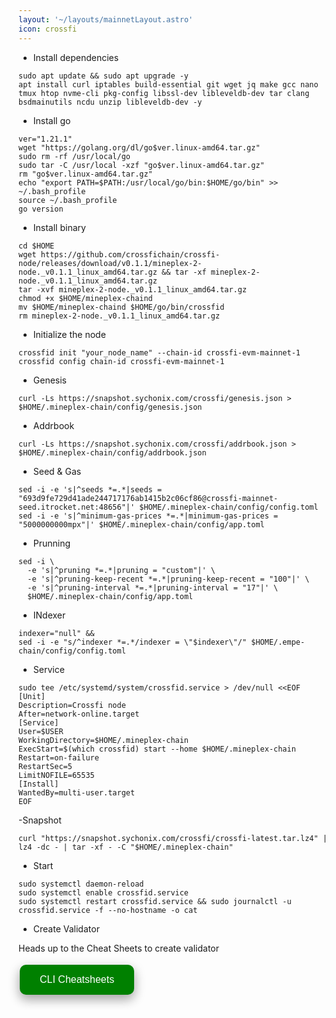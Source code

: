```yaml
---
layout: '~/layouts/mainnetLayout.astro'
icon: crossfi
---
```


- Install dependencies 
```
sudo apt update && sudo apt upgrade -y
apt install curl iptables build-essential git wget jq make gcc nano tmux htop nvme-cli pkg-config libssl-dev libleveldb-dev tar clang bsdmainutils ncdu unzip libleveldb-dev -y
```

- Install go
```
ver="1.21.1"
wget "https://golang.org/dl/go$ver.linux-amd64.tar.gz"
sudo rm -rf /usr/local/go
sudo tar -C /usr/local -xzf "go$ver.linux-amd64.tar.gz"
rm "go$ver.linux-amd64.tar.gz"
echo "export PATH=$PATH:/usr/local/go/bin:$HOME/go/bin" >> ~/.bash_profile
source ~/.bash_profile
go version
```

- Install binary

```
cd $HOME
wget https://github.com/crossfichain/crossfi-node/releases/download/v0.1.1/mineplex-2-node._v0.1.1_linux_amd64.tar.gz && tar -xf mineplex-2-node._v0.1.1_linux_amd64.tar.gz
tar -xvf mineplex-2-node._v0.1.1_linux_amd64.tar.gz
chmod +x $HOME/mineplex-chaind
mv $HOME/mineplex-chaind $HOME/go/bin/crossfid
rm mineplex-2-node._v0.1.1_linux_amd64.tar.gz
```
- Initialize the node
```
crossfid init "your_node_name" --chain-id crossfi-evm-mainnet-1
crossfid config chain-id crossfi-evm-mainnet-1
```

- Genesis
```
curl -Ls https://snapshot.sychonix.com/crossfi/genesis.json > $HOME/.mineplex-chain/config/genesis.json
```
- Addrbook 
```
curl -Ls https://snapshot.sychonix.com/crossfi/addrbook.json > $HOME/.mineplex-chain/config/addrbook.json
```
- Seed & Gas
```
sed -i -e 's|^seeds *=.*|seeds = "693d9fe729d41ade244717176ab1415b2c06cf86@crossfi-mainnet-seed.itrocket.net:48656"|' $HOME/.mineplex-chain/config/config.toml
sed -i -e 's|^minimum-gas-prices *=.*|minimum-gas-prices = "5000000000mpx"|' $HOME/.mineplex-chain/config/app.toml

```

- Prunning
```
sed -i \
  -e 's|^pruning *=.*|pruning = "custom"|' \
  -e 's|^pruning-keep-recent *=.*|pruning-keep-recent = "100"|' \
  -e 's|^pruning-interval *=.*|pruning-interval = "17"|' \
  $HOME/.mineplex-chain/config/app.toml
```
- INdexer
```
indexer="null" &&
sed -i -e "s/^indexer *=.*/indexer = \"$indexer\"/" $HOME/.empe-chain/config/config.toml
```
- Service
```
sudo tee /etc/systemd/system/crossfid.service > /dev/null <<EOF
[Unit]
Description=Crossfi node
After=network-online.target
[Service]
User=$USER
WorkingDirectory=$HOME/.mineplex-chain
ExecStart=$(which crossfid) start --home $HOME/.mineplex-chain
Restart=on-failure
RestartSec=5
LimitNOFILE=65535
[Install]
WantedBy=multi-user.target
EOF
```
-Snapshot
```
curl "https://snapshot.sychonix.com/crossfi/crossfi-latest.tar.lz4" | lz4 -dc - | tar -xf - -C "$HOME/.mineplex-chain"
```
- Start
```
sudo systemctl daemon-reload
sudo systemctl enable crossfid.service
sudo systemctl restart crossfid.service && sudo journalctl -u crossfid.service -f --no-hostname -o cat
```

- Create Validator

Heads up to the Cheat Sheets to create validator

<a href="https://service.sychonix.com/mainnet/crossfi/cheat" >
  <button style="background-color: green; border: none; color: white; padding: 15px 32px; text-align: center; text-decoration: none; display: inline-block; font-size: 16px; margin: 4px 2px; cursor: pointer; border-radius: 10px; box-shadow: 0 8px 16px 0 rgba(0,0,0,0.2), 0 6px 20px 0 rgba(0,0,0,0.19);" onmouseover="this.style.boxShadow='0 0 0 4px rgba(0,255,0,0.5)'" onmouseout="this.style.boxShadow='0 8px 16px 0 rgba(0,0,0,0.2), 0 6px 20px 0 rgba(0,0,0,0.19)'">CLI Cheatsheets</button>
</a>
